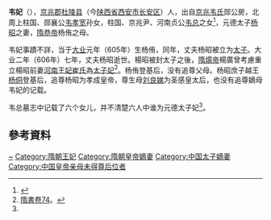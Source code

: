 '''韦妃'''（{{bd|？||？| |}}），[[京兆郡|京兆郡]][[杜陵县|杜陵县]]（今[[陕西省|陕西省]][[西安市|西安市]][[长安区_(西安市)|长安区]]）人，出自[[京兆韦氏|京兆韦氏]]郧公房，北周上柱国、郧襄公[[韦孝宽|韦孝宽]]孙女，柱国、京兆尹、河南贞公[[韦总|韦总]]之女<ref name="autogenerated1">{{Citation|last=|first=|author-link=李明|year=2017年|title=《韦匡伯墓志抉疑》|periodical=《中原文物》|volume=|issue=第04期|pages=79-86|url=http://www.cnki.com.cn/Article/CJFDTOTAL-ZYWW201704011.htm|doi=|oclc=}}</ref>，元德太子[[杨昭|杨昭]]之妻，[[隋恭帝|隋恭帝]]杨侑之母。

韦妃事蹟不詳，当于[[大业_(年号)|大业]]元年（605年）生杨侑，同年，丈夫杨昭被立为[[储君|太子]]。大业二年（606年）七年，丈夫杨昭逝世。楊昭被封太子之後，[[隋煬帝|隋煬帝]]楊廣曾考慮重立楊昭前妻[[崔妃_(河南王妃)|河南王妃崔氏]]為[[太子妃|太子妃]]<ref>[[隋書|隋書]][[:s:隋書/卷74|卷74]]。</ref>。杨侑登基后，没有追尊父母。杨昭庶子越王[[皇泰主|杨侗]]登基后，追尊杨昭为孝成皇帝，尊生母[[劉良娣_(楊侗母)|刘良娣]]为圣感皇太后，也没有追尊嫡母韦妃的记载。

韦总墓志中记载了六个女儿，并不清楚六人中谁为元德太子妃<ref name="autogenerated1" />。

== 參考資料 ==
{{reflist}}

{{隋朝皇后}}
[[Category:京兆韦氏|~]]
[[Category:隋朝王妃|Category:隋朝王妃]]
[[Category:隋朝皇帝嫡妻|Category:隋朝皇帝嫡妻]]
[[Category:中国太子嫡妻|Category:中国太子嫡妻]]
[[Category:中国皇帝亲母未得尊后位者|Category:中国皇帝亲母未得尊后位者]]